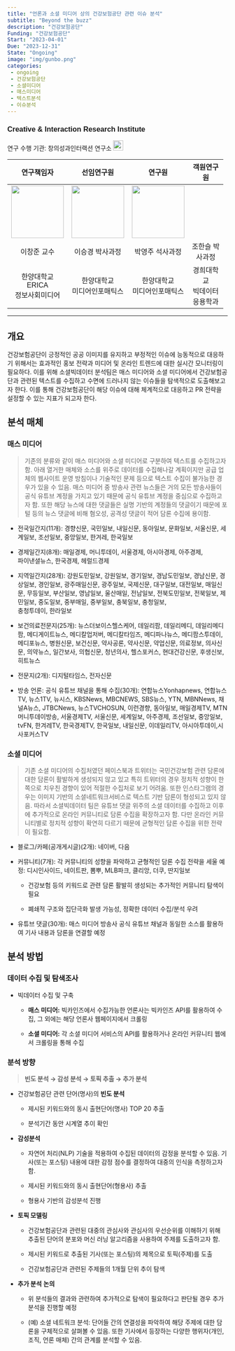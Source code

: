 ```yaml
---
title: "언론과 소셜 미디어 상의 건강보험공단 관련 이슈 분석"
subtitle: "Beyond the buzz"
description: "건강보험공단"
Funding: "건강보험공단"
Start: "2023-04-01"
Due: "2023-12-31"
State: "Ongoing"
image: "img/gunbo.png"
categories:
 - ongoing
 - 건강보험공단
 - 소셜미디어
 - 매스미디어
 - 텍스트분석
 - 이슈분석
---
```


::: {style="font-family: \"NanumMyeongjo\", sans-serif;"}
### Creative & Interaction Research Institute

연구 수행 기관: 창의성과인터랙션 연구소 [![](img/insta.png){width="23"}](https://www.instagram.com/creativity_interaction/)

+------------------------------+------------------------------+------------------------------+------------------+
| 연구책임자                   | 선임연구원                   | 연구원                       | 객원연구원       |
+:============================:+:============================:+:============================:+:================:+
| ![](img/cj.jpg){width="120"} | ![](img/sk.jpg){width="120"} | ![](img/yj.jpg){width="120"} |                  |
+------------------------------+------------------------------+------------------------------+------------------+
| 이창준 교수                  | 이승경 박사과정              | 박영주 석사과정              | 조한슬 박사과정  |
+------------------------------+------------------------------+------------------------------+------------------+
| 한양대학교 ERICA\            | 한양대학교\                  | 한양대학교\                  | 경희대학교\      |
| 정보사회미디어               | 미디어인포매틱스             | 미디어인포매틱스             | 빅데이터응용학과 |
+------------------------------+------------------------------+------------------------------+------------------+

------------------------------------------------------------------------
:::

## 개요

건강보험공단이 긍정적인 공공 이미지를 유지하고 부정적인 이슈에 능동적으로 대응하기 위해서는 효과적인 홍보 전략과 미디어 및 온라인 트렌드에 대한 실시간 모니터링이 필요하다. 이를 위해 소셜빅데이터 분석팀은 매스 미디어와 소셜 미디어에서 건강보험공단과 관련된 텍스트를 수집하고 수면에 드러나지 않는 이슈들을 탐색적으로 도출해보고자 한다. 이를 통해 건강보험공단이 해당 이슈에 대해 체계적으로 대응하고 PR 전략을 설정할 수 있는 지표가 되고자 한다.

## 분석 매체

### 매스 미디어

> 기존의 분류와 같이 매스 미디어와 소셜 미디어로 구분하여 텍스트를 수집하고자 함. 아래 열거한 매체와 소스를 위주로 데이터를 수집해나갈 계획이지만 공급 업체의 웹사이트 운영 방침이나 기술적인 문제 등으로 텍스트 수집이 불가능한 경우가 있을 수 있음. 매스 미디어 중 방송사 관련 뉴스들은 거의 모든 방송사들이 공식 유튜브 계정을 가지고 있기 때문에 공식 유튜브 계정을 중심으로 수집하고자 함. 또한 해당 뉴스에 대한 댓글들은 실명 기반의 계정들의 댓글이기 때문에 포털 등의 뉴스 댓글에 비해 혐오성, 공격성 댓글이 적어 담론 수집에 용이함.

-   전국일간지(11개): 경향신문, 국민일보, 내일신문, 동아일보, 문화일보, 서울신문, 세계일보, 조선일보, 중앙일보, 한겨레, 한국일보

-   경제일간지(8개): 매일경제, 머니투데이, 서울경제, 아시아경제, 아주경제,\
    파이낸셜뉴스, 한국경제, 헤럴드경제

-   지역일간지(28개): 강원도민일보, 강원일보, 경기일보, 경남도민일보, 경남신문, 경상일보, 경인일보, 광주매일신문, 광주일보, 국제신문, 대구일보, 대전일보, 매일신문, 무등일보, 부산일보, 영남일보, 울산매일, 전남일보, 전북도민일보, 전북일보, 제민일보, 중도일보, 중부매일, 중부일보, 충북일보, 충청일보,\
    충청투데이, 한라일보

-   보건의료전문지(25개): 뉴스더보이스헬스케어, 데일리팜, 데일리메디, 데일리메디팜, 메디게이트뉴스, 메디칼업저버, 메디칼타임즈, 메디파나뉴스, 메디팜스투데이, 메디포뉴스, 병원신문, 보건신문, 약사공론, 약사신문, 약업신문, 의료정보, 의사신문, 의약뉴스, 일간보사, 의협신문, 청년의사, 헬스포커스, 현대건강신문, 후생신보, 히트뉴스

-   전문지(2개): 디지털타임스, 전자신문

-   방송 언론: 공식 유튜브 채널을 통해 수집(30개): 연합뉴스Yonhapnews, 연합뉴스TV, 뉴스1TV, 뉴시스, KBSNews, MBCNEWS, SBS뉴스, YTN, MBNNews, 채널A뉴스, JTBCNews, 뉴스TVCHOSUN, 이런경향, 동아일보, 매일경제TV, MTN 머니투데이방송, 서울경제TV, 서울신문, 세계일보, 아주경제, 조선일보, 중앙일보, tvFN, 한겨레TV, 한국경제TV, 한국일보, 내일신문, 이데일리TV, 아시아투데이,시사포커스TV

### 소셜 미디어

> 기존 소셜 미디어의 수집처였던 페이스북과 트위터는 국민건강보험 관련 담론에 대한 담론이 활발하게 생성되지 않고 있고 특히 트위터의 경우 정치적 성향이 한쪽으로 치우친 경향이 있어 적절한 수집처로 보기 어려움. 또한 인스타그램의 경우는 이미지 기반의 소셜네트워크서비스로 텍스트 기반 담론이 형성되고 있지 않음. 따라서 소셜빅데이터 팀은 유튜브 댓글 위주의 소셜 데이터를 수집하고 이후에 추가적으로 온라인 커뮤니티로 담론 수집을 확장하고자 함. 다만 온라인 커뮤니티별로 정치적 성향이 확연히 다르기 때문에 균형적인 담론 수집을 위한 전략이 필요함.

-   블로그/카페(공개게시글)(2개): 네이버, 다음

-   커뮤니티(7개): 각 커뮤니티의 성향을 파악하고 균형적인 담론 수집 전략을 세울 예정: 디시인사이드, 네이트판, 뽐뿌, MLB파크, 클리앙, 더쿠, 딴지일보

    -   건강보험 등의 키워드로 관련 담론 활발히 생성되는 추가적인 커뮤니티 탐색이 필요

    -   폐쇄적 구조와 집단극화 발생 가능성, 정확한 데이터 수집/분석 우려

-   유튜브 댓글(30개): 매스 미디어 방송사 공식 유튜브 채널과 동일한 소스를 활용하여 기사 내용과 담론을 연결할 예정

## 분석 방법

### 데이터 수집 및 탐색조사

-   빅데이터 수집 및 구축

    -   **매스 미디어:** 빅카인즈에서 수집가능한 언론사는 빅카인즈 API를 활용하여 수집, 그 외에는 해당 언론사 웹페이지에서 크롤링

    -   **소셜 미디어:** 각 소셜 미디어 서비스의 API를 활용하거나 온라인 커뮤니티 웹에서 크롤링을 통해 수집

### 분석 방향

> **빈도 분석 → 감성 분석 → 토픽 추출 → 추가 분석**

-   건강보험공단 관련 단어(명사)의 **빈도 분석**

    -   제시된 키워드와의 동시 출현단어(명사) TOP 20 추출

    -   분석기간 동안 시계열 추이 확인

-   **감성분석**

    -   자연어 처리(NLP) 기술을 적용하여 수집된 데이터의 감정을 분석할 수 있음. 기사(또는 포스팅) 내용에 대한 감정 점수를 결정하여 대중의 인식을 측정하고자 함.

    -   제시된 키워드와의 동시 출현단어(형용사) 추출

    -   형용사 기반의 감성분석 진행

-   **토픽 모델링**

    -   건강보험공단과 관련된 대중의 관심사와 관심사의 우선순위를 이해하기 위해 추출된 단어의 분포와 머신 러닝 알고리즘을 사용하여 주제를 도출하고자 함.

    -   제시된 키워드로 추출된 기사(또는 포스팅)의 제목으로 토픽(주제)를 도출

    -   건강보험공단과 관련된 주제들의 1개월 단위 추이 탐색

-   **추가 분석** **논의**

    -   위 분석들의 결과와 관련하여 추가적으로 탐색이 필요하다고 판단될 경우 추가 분석을 진행할 예정

    -   (예) 소셜 네트워크 분석: 단어들 간의 연결성을 파악하여 해당 주제에 대한 담론을 구체적으로 살펴볼 수 있음. 또한 기사에서 등장하는 다양한 행위자(개인, 조직, 언론 매체) 간의 관계를 분석할 수 있음.
